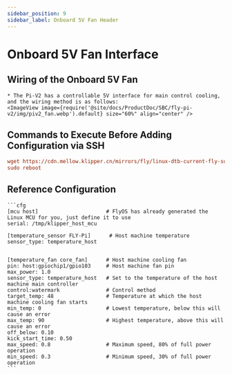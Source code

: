 ```yaml
---
sidebar_position: 9
sidebar_label: Onboard 5V Fan Header
---
```





# Onboard 5V Fan Interface

## Wiring of the Onboard 5V Fan
    * The Pi-V2 has a controllable 5V interface for main control cooling, and the wiring method is as follows:
    <ImageView image={require('@site/docs/ProductDoc/SBC/fly-pi-v2/img/piv2_fan.webp').default} size="60%" align="center" />

## Commands to Execute Before Adding Configuration via SSH
```cfg
wget https://cdn.mellow.klipper.cn/mirrors/fly/linux-dtb-current-fly-sunxi64_3.3.5_arm64.deb && sudo dpkg -i linux-dtb-current-fly-sunxi64_3.3.5_arm64.deb
sudo reboot
```

## Reference Configuration

    ```cfg
    [mcu host]                      # FlyOS has already generated the Linux MCU for you, just define it to use            
    serial: /tmp/klipper_host_mcu 

    [temperature_sensor FLY-Pi]      # Host machine temperature
    sensor_type: temperature_host


    [temperature_fan core_fan]      # Host machine cooling fan
    pin: host:gpiochip1/gpio103     # Host machine fan pin
    max_power: 1.0
    sensor_type: temperature_host   # Set to the temperature of the host machine main controller
    control:watermark               # Control method
    target_temp: 48                 # Temperature at which the host machine cooling fan starts
    min_temp: 0                     # Lowest temperature, below this will cause an error
    max_temp: 90                    # Highest temperature, above this will cause an error
    off_below: 0.10
    kick_start_time: 0.50
    max_speed: 0.8                  # Maximum speed, 80% of full power operation
    min_speed: 0.3                  # Minimum speed, 30% of full power operation
    ```
